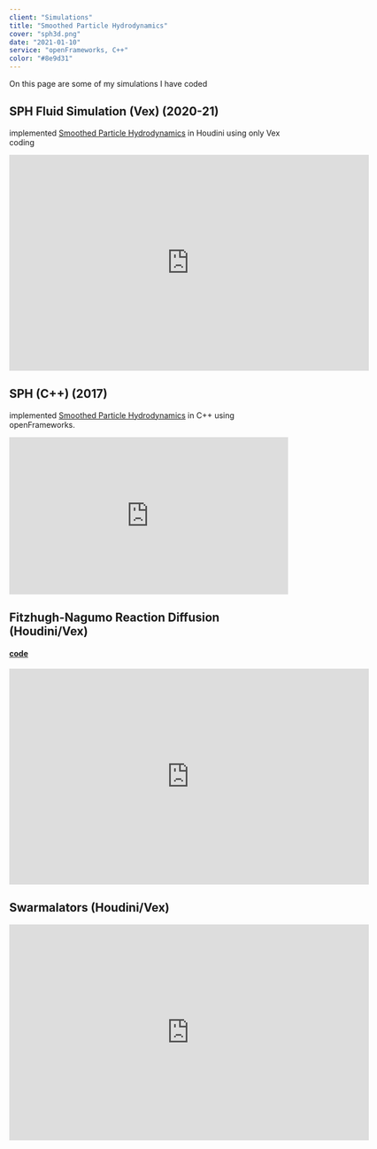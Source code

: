 ```yaml
---
client: "Simulations"
title: "Smoothed Particle Hydrodynamics"
cover: "sph3d.png"
date: "2021-01-10"
service: "openFrameworks, C++"
color: "#8e9d31"
---
```

On this page are some of my simulations I have coded

## SPH Fluid Simulation (Vex) (2020-21)
implemented [Smoothed Particle Hydrodynamics](https://en.wikipedia.org/wiki/Smoothed-particle_hydrodynamics) in Houdini using only Vex coding
<div style="text-align: center;">
<iframe width="650" height="390" src="https://www.youtube.com/embed/Bq1ldLEEkgM" frameborder="0" allow="accelerometer; encrypted-media; gyroscope; picture-in-picture" allowfullscreen></iframe>
</div>

## SPH (C++) (2017)
implemented [Smoothed Particle Hydrodynamics](https://en.wikipedia.org/wiki/Smoothed-particle_hydrodynamics) in C++ using openFrameworks.
<div style="width:100%;height:0px;position:relative;padding-bottom:56.250%;"><iframe src="https://streamable.com/s/dzgos/rizdya" frameborder="0" width="100%" height="100%" allowfullscreen style="width:100%;height:100%;position:absolute;left:0px;top:0px;overflow:hidden;"></iframe></div>


## Fitzhugh-Nagumo Reaction Diffusion (Houdini/Vex)
#### [code](http://github.com/sambeebe/whitted-style-raytracer "code")
<div style="text-align: center;">
<iframe width="650" height="390" src="https://www.youtube.com/embed/IdjTWb7ZH4A" frameborder="0" allow="accelerometer; encrypted-media; gyroscope; picture-in-picture" allowfullscreen></iframe>
</div>

## Swarmalators (Houdini/Vex)
<div style="text-align: center;">
<iframe width="650" height="390" src="https://www.youtube.com/embed/ThFUCQ3jmWM" frameborder="0" allow="accelerometer; encrypted-media; gyroscope; picture-in-picture" allowfullscreen></iframe>
</div>
